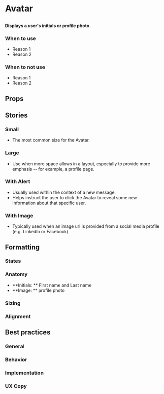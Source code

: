 
# Avatar

##

<h4>
  Displays a user's initials or profile photo.
</h4>

<Canvas>
  <Story id="design-system-avatar--small" />
</Canvas>

### When to use 
- Reason 1
- Reason 2

### When to not use
- Reason 1
- Reason 2

## Props

<ArgsTable of={Avatar} />

## Stories

### Small

- The most common size for the Avatar.

<Canvas>
  <Story id="design-system-avatar--small" />
</Canvas>

### Large

- Use when more space allows in a layout, especially to provide more emphasis -- for example, a profile page.

<Canvas>
  <Story id="design-system-avatar--large" />
</Canvas>

### With Alert

- Usually used within the context of a new message.
- Helps instruct the user to click the Avatar to reveal some new information about that specific user.

<Canvas>
  <Story id="design-system-avatar--with-alert" />
</Canvas>

### With Image

- Typically used when an image url is provided from a social media profile (e.g. LinkedIn or Facebook)

<Canvas>
  <Story id="design-system-avatar--with-image" />
</Canvas>

## Formatting

### States

### Anatomy 
- **Initials: ** First name and Last name 
- **Image: ** profile photo

### Sizing

### Alignment


## Best practices

### General

### Behavior

### Implementation

### UX Copy
